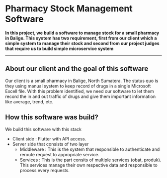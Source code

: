 
# Pharmacy Stock Management Software


**In this project, we build a software to manage stock for a small pharmacy in Balige. This system has two requirement, first from our client which a simple system to manage their stock and second from our project judges that require us to build simple microservice system**

---

## About our client and the goal of this software
Our client is a small pharmacy in Balige, North Sumatera. The status quo is they using manual system to keep record of drugs in a single Microsoft Excell file. With this problem identified, we need our software to let them record the in and out traffic of drugs and give them important information like average, trend, etc.

## How this software was build?
We build this software with this stack
* Client side : Flutter with API access.
* Server side that consists of two layer
    * Middleware : This is the system that responsible to authenticate and reroute request to appropriate service.
    * Services : This is the part consits of multiple services (obat, produk). This services manage their own respective data and responsible to process every requests.